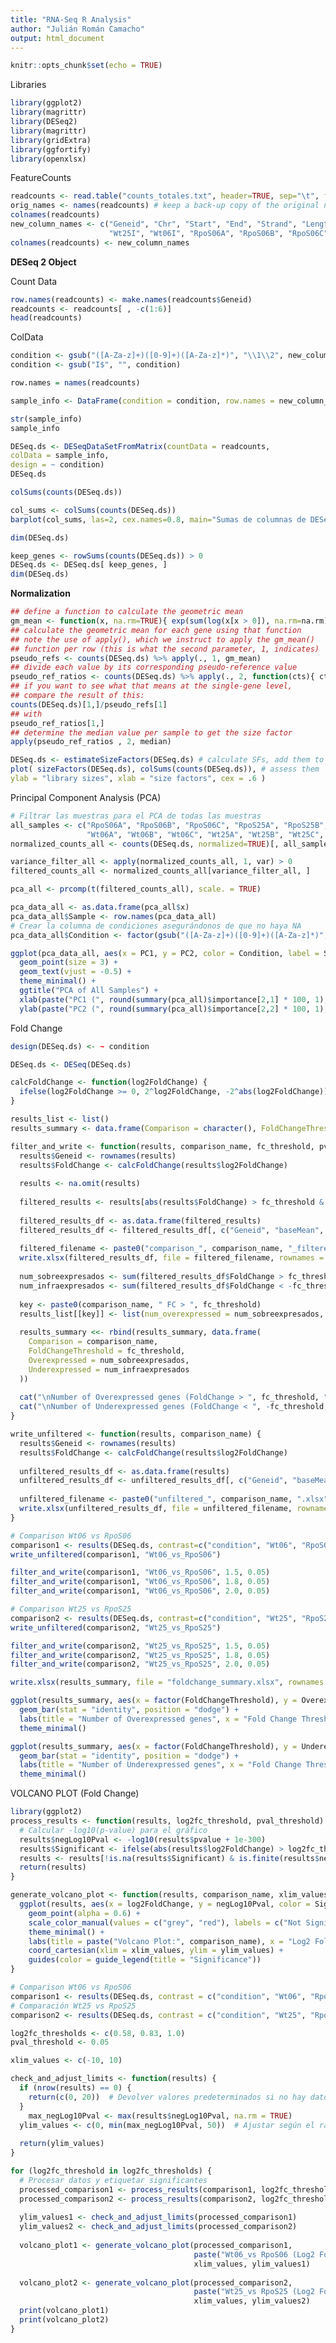```yaml
---
title: "RNA-Seq R Analysis"
author: "Julián Román Camacho"
output: html_document
---
```


```r
knitr::opts_chunk$set(echo = TRUE)
```
Libraries

```r
library(ggplot2) 
library(magrittr) 
library(DESeq2)
library(magrittr)
library(gridExtra)
library(ggfortify)
library(openxlsx)
```

FeatureCounts 

```r
readcounts <- read.table("counts_totales.txt", header=TRUE, sep="\t", fill=TRUE, comment.char="#")
orig_names <- names(readcounts) # keep a back-up copy of the original names
colnames(readcounts)
new_column_names <- c("Geneid", "Chr", "Start", "End", "Strand", "Length", "Wt06A", "Wt06B", "Wt06C", "Wt25A", "Wt25B", "Wt25C", 
                      "Wt25I", "Wt06I", "RpoS06A", "RpoS06B", "RpoS06C", "RpoS25A", "RpoS25B", "RpoS25C")
colnames(readcounts) <- new_column_names
```

**DESeq 2 Object**

Count Data

```r
row.names(readcounts) <- make.names(readcounts$Geneid)
readcounts <- readcounts[ , -c(1:6)]
head(readcounts)
```

ColData

```r
condition <- gsub("([A-Za-z]+)([0-9]+)([A-Za-z]*)", "\\1\\2", new_column_names[-(1:6)])
condition <- gsub("I$", "", condition) 

row.names = names(readcounts)

sample_info <- DataFrame(condition = condition, row.names = new_column_names[-(1:6)])

str(sample_info)
sample_info
```

```r
DESeq.ds <- DESeqDataSetFromMatrix(countData = readcounts,
colData = sample_info,
design = ~ condition)
DESeq.ds
```

```r
colSums(counts(DESeq.ds))
```
```r
col_sums <- colSums(counts(DESeq.ds))
barplot(col_sums, las=2, cex.names=0.8, main="Sumas de columnas de DESeqDataSet", xlab="Muestras", ylab="Counts")

```

```r
dim(DESeq.ds)
```

```r
keep_genes <- rowSums(counts(DESeq.ds)) > 0
DESeq.ds <- DESeq.ds[ keep_genes, ]
dim(DESeq.ds)
```


**Normalization**

```r
## define a function to calculate the geometric mean
gm_mean <- function(x, na.rm=TRUE){ exp(sum(log(x[x > 0]), na.rm=na.rm) / length(x)) }
## calculate the geometric mean for each gene using that function
## note the use of apply(), which we instruct to apply the gm_mean()
## function per row (this is what the second parameter, 1, indicates)
pseudo_refs <- counts(DESeq.ds) %>% apply(., 1, gm_mean)
## divide each value by its corresponding pseudo-reference value
pseudo_ref_ratios <- counts(DESeq.ds) %>% apply(., 2, function(cts){ cts/pseudo_refs})
## if you want to see what that means at the single-gene level,
## compare the result of this:
counts(DESeq.ds)[1,]/pseudo_refs[1]
## with
pseudo_ref_ratios[1,]
## determine the median value per sample to get the size factor
apply(pseudo_ref_ratios , 2, median)
```

```r
DESeq.ds <- estimateSizeFactors(DESeq.ds) # calculate SFs, add them to object
plot( sizeFactors(DESeq.ds), colSums(counts(DESeq.ds)), # assess them
ylab = "library sizes", xlab = "size factors", cex = .6 )
````
Principal Component Analysis (PCA)

```r
# Filtrar las muestras para el PCA de todas las muestras
all_samples <- c("RpoS06A", "RpoS06B", "RpoS06C", "RpoS25A", "RpoS25B", "RpoS25C",
                 "Wt06A", "Wt06B", "Wt06C", "Wt25A", "Wt25B", "Wt25C", "Wt25I", "Wt06I")
normalized_counts_all <- counts(DESeq.ds, normalized=TRUE)[, all_samples]

variance_filter_all <- apply(normalized_counts_all, 1, var) > 0
filtered_counts_all <- normalized_counts_all[variance_filter_all, ]

pca_all <- prcomp(t(filtered_counts_all), scale. = TRUE)

pca_data_all <- as.data.frame(pca_all$x)
pca_data_all$Sample <- row.names(pca_data_all)
# Crear la columna de condiciones asegurándonos de que no haya NA
pca_data_all$Condition <- factor(gsub("([A-Za-z]+)([0-9]+)([A-Za-z]*)", "\\1\\2", pca_data_all$Sample), levels = c("RpoS06", "RpoS25", "Wt06", "Wt25"))

ggplot(pca_data_all, aes(x = PC1, y = PC2, color = Condition, label = Sample)) +
  geom_point(size = 3) +
  geom_text(vjust = -0.5) +
  theme_minimal() +
  ggtitle("PCA of All Samples") +
  xlab(paste("PC1 (", round(summary(pca_all)$importance[2,1] * 100, 1), "%)", sep = "")) +
  ylab(paste("PC2 (", round(summary(pca_all)$importance[2,2] * 100, 1), "%)", sep = ""))
```

Fold Change 

```r

design(DESeq.ds) <- ~ condition

DESeq.ds <- DESeq(DESeq.ds)

calcFoldChange <- function(log2FoldChange) {
  ifelse(log2FoldChange >= 0, 2^log2FoldChange, -2^abs(log2FoldChange))
}

results_list <- list()
results_summary <- data.frame(Comparison = character(), FoldChangeThreshold = numeric(), Overexpressed = integer(), Underexpressed = integer(), stringsAsFactors = FALSE)

filter_and_write <- function(results, comparison_name, fc_threshold, pval_threshold) {
  results$Geneid <- rownames(results)
  results$FoldChange <- calcFoldChange(results$log2FoldChange)
  
  results <- na.omit(results)
  
  filtered_results <- results[abs(results$FoldChange) > fc_threshold & results$pvalue < pval_threshold, ]
  
  filtered_results_df <- as.data.frame(filtered_results)
  filtered_results_df <- filtered_results_df[, c("Geneid", "baseMean", "log2FoldChange", "FoldChange", "lfcSE", "stat", "pvalue", "padj")]
  
  filtered_filename <- paste0("comparison_", comparison_name, "_filtered_fc_", fc_threshold, "_pval_", pval_threshold, ".xlsx")
  write.xlsx(filtered_results_df, file = filtered_filename, rownames = FALSE)
  
  num_sobreexpresados <- sum(filtered_results_df$FoldChange > fc_threshold)
  num_infraexpresados <- sum(filtered_results_df$FoldChange < -fc_threshold)
  
  key <- paste0(comparison_name, " FC > ", fc_threshold)
  results_list[[key]] <- list(num_overexpressed = num_sobreexpresados, num_underexpressed = num_infraexpresados)
  
  results_summary <<- rbind(results_summary, data.frame(
    Comparison = comparison_name,
    FoldChangeThreshold = fc_threshold,
    Overexpressed = num_sobreexpresados,
    Underexpressed = num_infraexpresados
  ))
  
  cat("\nNumber of Overexpressed genes (FoldChange > ", fc_threshold, " y p-value < ", pval_threshold, "): ", num_sobreexpresados, sep = "")
  cat("\nNumber of Underexpressed genes (FoldChange < ", -fc_threshold, " y p-value < ", pval_threshold, "): ", num_infraexpresados, sep = "")
}

write_unfiltered <- function(results, comparison_name) {
  results$Geneid <- rownames(results)
  results$FoldChange <- calcFoldChange(results$log2FoldChange)
  
  unfiltered_results_df <- as.data.frame(results)
  unfiltered_results_df <- unfiltered_results_df[, c("Geneid", "baseMean", "log2FoldChange", "FoldChange", "lfcSE", "stat", "pvalue", "padj")]
  
  unfiltered_filename <- paste0("unfiltered_", comparison_name, ".xlsx")
  write.xlsx(unfiltered_results_df, file = unfiltered_filename, rownames = TRUE)
}

# Comparison Wt06 vs RpoS06
comparison1 <- results(DESeq.ds, contrast=c("condition", "Wt06", "RpoS06"))
write_unfiltered(comparison1, "Wt06_vs_RpoS06")

filter_and_write(comparison1, "Wt06_vs_RpoS06", 1.5, 0.05)
filter_and_write(comparison1, "Wt06_vs_RpoS06", 1.8, 0.05)
filter_and_write(comparison1, "Wt06_vs_RpoS06", 2.0, 0.05)

# Comparison Wt25 vs RpoS25
comparison2 <- results(DESeq.ds, contrast=c("condition", "Wt25", "RpoS25"))
write_unfiltered(comparison2, "Wt25_vs_RpoS25")

filter_and_write(comparison2, "Wt25_vs_RpoS25", 1.5, 0.05)
filter_and_write(comparison2, "Wt25_vs_RpoS25", 1.8, 0.05)
filter_and_write(comparison2, "Wt25_vs_RpoS25", 2.0, 0.05)

write.xlsx(results_summary, file = "foldchange_summary.xlsx", rownames = FALSE)

ggplot(results_summary, aes(x = factor(FoldChangeThreshold), y = Overexpressed, fill = Comparison)) +
  geom_bar(stat = "identity", position = "dodge") +
  labs(title = "Number of Overexpressed genes", x = "Fold Change Threshold", y = "Number of genes") +
  theme_minimal()

ggplot(results_summary, aes(x = factor(FoldChangeThreshold), y = Underexpressed, fill = Comparison)) +
  geom_bar(stat = "identity", position = "dodge") +
  labs(title = "Number of Underexpressed genes", x = "Fold Change Threshold", y = "Number of genes") +
  theme_minimal()

```

VOLCANO PLOT (Fold Change)

```r
library(ggplot2)
process_results <- function(results, log2fc_threshold, pval_threshold) {
  # Calcular -log10(p-value) para el gráfico
  results$negLog10Pval <- -log10(results$pvalue + 1e-300)
  results$Significant <- ifelse(abs(results$log2FoldChange) > log2fc_threshold & results$pvalue < pval_threshold, "Significant", "Not Significant")
  results <- results[!is.na(results$Significant) & is.finite(results$negLog10Pval), ]
  return(results)
}

generate_volcano_plot <- function(results, comparison_name, xlim_values, ylim_values) {
  ggplot(results, aes(x = log2FoldChange, y = negLog10Pval, color = Significant)) +
    geom_point(alpha = 0.6) +
    scale_color_manual(values = c("grey", "red"), labels = c("Not Significant", "Significant")) +
    theme_minimal() +
    labs(title = paste("Volcano Plot:", comparison_name), x = "Log2 Fold Change", y = "-Log10(p-value)") +
    coord_cartesian(xlim = xlim_values, ylim = ylim_values) +
    guides(color = guide_legend(title = "Significance"))
}

# Comparison Wt06 vs RpoS06
comparison1 <- results(DESeq.ds, contrast = c("condition", "Wt06", "RpoS06"))
# Comparación Wt25 vs RpoS25
comparison2 <- results(DESeq.ds, contrast = c("condition", "Wt25", "RpoS25"))

log2fc_thresholds <- c(0.58, 0.83, 1.0)
pval_threshold <- 0.05

xlim_values <- c(-10, 10)

check_and_adjust_limits <- function(results) {
  if (nrow(results) == 0) {
    return(c(0, 20))  # Devolver valores predeterminados si no hay datos
  }
    max_negLog10Pval <- max(results$negLog10Pval, na.rm = TRUE)
  ylim_values <- c(0, min(max_negLog10Pval, 50))  # Ajustar según el rango de tus datos
  
  return(ylim_values)
}

for (log2fc_threshold in log2fc_thresholds) {
  # Procesar datos y etiquetar significantes
  processed_comparison1 <- process_results(comparison1, log2fc_threshold, pval_threshold)
  processed_comparison2 <- process_results(comparison2, log2fc_threshold, pval_threshold)
  
  ylim_values1 <- check_and_adjust_limits(processed_comparison1)
  ylim_values2 <- check_and_adjust_limits(processed_comparison2)
  
  volcano_plot1 <- generate_volcano_plot(processed_comparison1, 
                                         paste("Wt06_vs RpoS06 (Log2 Fold Change >", log2fc_threshold, ")"),
                                         xlim_values, ylim_values1)
  
  volcano_plot2 <- generate_volcano_plot(processed_comparison2, 
                                         paste("Wt25_vs RpoS25 (Log2 Fold Change >", log2fc_threshold, ")"),
                                         xlim_values, ylim_values2)
  print(volcano_plot1)
  print(volcano_plot2)
}

```
